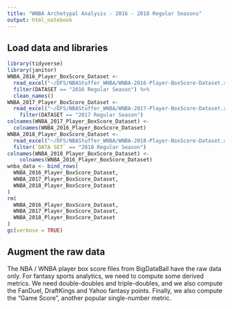 ```yaml
---
title: "WNBA Archetypal Analysis - 2016 - 2018 Regular Seasons"
output: html_notebook
---
```


## Load data and libraries
```r
library(tidyverse)
library(janitor)
WNBA_2016_Player_BoxScore_Dataset <-
  read_excel("~/DFS/NBAStuffer_WNBA/WNBA-2016-Player-BoxScore-Dataset.xlsx") %>% 
  filter(DATASET == "2016 Regular Season") %>% 
  clean_names()
WNBA_2017_Player_BoxScore_Dataset <-
  read_excel("~/DFS/NBAStuffer_WNBA/WNBA-2017-Player-BoxScore-Dataset.xlsx") %>% 
    filter(DATASET == "2017 Regular Season")
colnames(WNBA_2017_Player_BoxScore_Dataset) <-
  colnames(WNBA_2016_Player_BoxScore_Dataset)
WNBA_2018_Player_BoxScore_Dataset <-
  read_excel("~/DFS/NBAStuffer_WNBA/WNBA-2018-Player-BoxScore-Dataset.xlsx") %>% 
  filter(`DATA SET` == "2018 Regular Season")
colnames(WNBA_2018_Player_BoxScore_Dataset) <-
    colnames(WNBA_2016_Player_BoxScore_Dataset)
wnba_data <- bind_rows(
  WNBA_2016_Player_BoxScore_Dataset,
  WNBA_2017_Player_BoxScore_Dataset,
  WNBA_2018_Player_BoxScore_Dataset
)
rm(
  WNBA_2016_Player_BoxScore_Dataset,
  WNBA_2017_Player_BoxScore_Dataset,
  WNBA_2018_Player_BoxScore_Dataset
)
gc(verbose = TRUE)

```

## Augment the raw data
The NBA / WNBA player box score files from BigDataBall have the raw data only. 
For fantasy sports analytics, we need to compute some derived metrics. We need
double-doubles and triple-doubles, and we also compute the FanDuel, DraftKings
and Yahoo fantasy points. Finally, we also compute the "Game Score", another 
popular single-number metric.
```r

```

